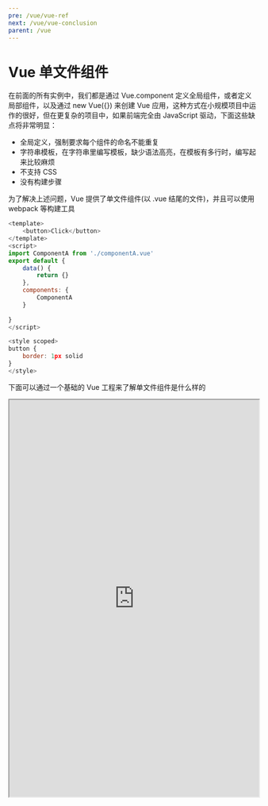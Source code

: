 ```yaml
---
pre: /vue/vue-ref
next: /vue/vue-conclusion
parent: /vue
---
```

# Vue 单文件组件
在前面的所有实例中，我们都是通过 Vue.component 定义全局组件，或者定义局部组件，以及通过 new Vue({}) 来创建 Vue 应用，这种方式在小规模项目中运作的很好，但在更复杂的项目中，如果前端完全由 JavaScript 驱动，下面这些缺点将非常明显：
* 全局定义，强制要求每个组件的命名不能重复
* 字符串模板，在字符串里编写模板，缺少语法高亮，在模板有多行时，编写起来比较麻烦
* 不支持 CSS
* 没有构建步骤

为了解决上述问题，Vue 提供了单文件组件(以 .vue 结尾的文件)，并且可以使用 webpack 等构建工具
```js
<template>
    <button>Click</button>
</template>
<script>
import ComponentA from './componentA.vue'
export default {
    data() {
        return {}
    },
    components: {
        ComponentA
    }
   
}
</script>

<style scoped>
button {
    border: 1px solid
}
</style>
```
下面可以通过一个基础的 Vue 工程来了解单文件组件是什么样的
<iframe width="100%" height="800" src="https://codesandbox.io/s/great-architecture-fi5nx?file=/src/main.js"/>
通过单文件组件，我们将组件模板，组件逻辑，和组件 CSS 定义分开，让关注点分离。与其让代码库划分为三个相互交织的巨大层，不如将它们划分为松散耦合的组件并进行组合更有意义。  
在组件内部，它的模板，逻辑和样式是内在耦合的，将它们搭配起来实际上可以使组件更具有凝聚力和可维护性。  

虽然使用单文件组件需要构建步骤，但是它的好处也是颇多：
* 使用熟悉的 HTML, CSS, JavaScript 语法编写模块化组件
* 组件作用域 CSS
* IDE 支持模板表达式的自动补全和类型检查
* 开箱即用的热加载